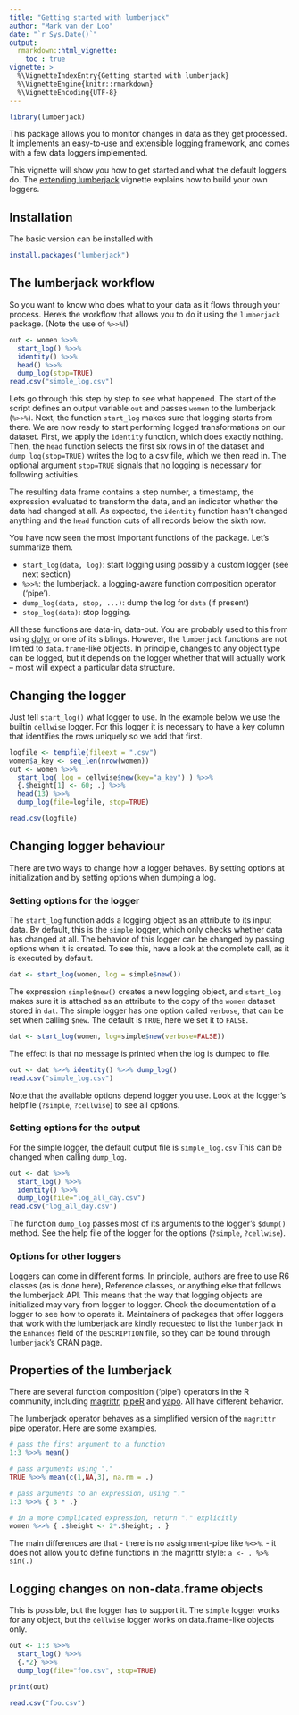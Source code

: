 ```yaml
---
title: "Getting started with lumberjack"
author: "Mark van der Loo"
date: "`r Sys.Date()`"
output: 
  rmarkdown::html_vignette:
    toc : true
vignette: >
  %\VignetteIndexEntry{Getting started with lumberjack}
  %\VignetteEngine{knitr::rmarkdown}
  %\VignetteEncoding{UTF-8}
---
```


```r
library(lumberjack)
```

This package allows you to monitor changes in data as they get processed. It
implements an easy-to-use and extensible logging framework, and comes with a few
data loggers implemented.

This vignette will show you how to get started and what the default loggers do. The [extending lumberjack](extending.html) vignette explains how to build your own loggers.



## Installation

The basic version can be installed with
```r
install.packages("lumberjack")
```

## The lumberjack workflow
So you want to know who does what to your data as it flows through your
process. Here's the workflow that allows you to do it using the `lumberjack`
package. (Note the use of `%>>%`!)
```r
out <- women %>>%
  start_log() %>>%
  identity() %>>%
  head() %>>%
  dump_log(stop=TRUE)
read.csv("simple_log.csv")
```
Lets go through this step by step to see what happened. The start of the script 
defines an output variable `out` and passes `women` to the lumberjack (`%>>%`).
Next, the function `start_log` makes sure that logging starts from there. We are
now ready to start performing logged transformations on our dataset. First, we 
apply the `identity` function, which does exactly nothing. Then, the `head` 
function selects the first six rows in of the dataset and `dump_log(stop=TRUE)`
writes the log to a csv file, which we then read in. The optional argument 
`stop=TRUE` signals that no logging is necessary for following activities.

The resulting data frame contains a step number, a timestamp, the expression 
evaluated to transform the data, and an indicator whether the data had changed at
all. As expected, the `identity` function hasn't changed anything and the
`head` function cuts of all records below the sixth row.


You have now seen the most important functions of the package. Let's summarize them.

- `start_log(data, log)`: start logging using possibly a custom logger (see next section)
- `%>>%`: the lumberjack. a logging-aware function composition operator ('pipe').
- `dump_log(data, stop, ...)`: dump the log for `data` (if present)
- `stop_log(data)`: stop logging.

All these functions are data-in, data-out. You are probably used to this from 
using [dplyr](http://dplyr.tidyverse.org/) or one of its siblings. However, the 
`lumberjack` functions are not limited to `data.frame`-like objects. In
principle, changes to any object type can be logged, but it depends on the
logger whether that will actually work -- most will expect a particular data
structure.

## Changing the logger

Just tell `start_log()` what logger to use. In the example below we use the
builtin `cellwise` logger. For this logger it is necessary to have a key column
that identifies the rows uniquely so we add that first.
```r
logfile <- tempfile(fileext = ".csv")
women$a_key <- seq_len(nrow(women))
out <- women %>>%
  start_log( log = cellwise$new(key="a_key") ) %>>%
  {.$height[1] <- 60; .} %>>%
  head(13) %>>%
  dump_log(file=logfile, stop=TRUE)

read.csv(logfile)
```




## Changing logger behaviour
There are two ways to change how a logger behaves. By setting options
at initialization and by setting options when dumping a log.


### Setting options for the logger

The `start_log` function adds a logging object as an attribute to its input 
data. By default, this is the `simple` logger, which only checks whether data 
has changed at all. The behavior of this logger can be changed by 
passing options when it is created. To see this, have a look at the complete
call, as it is executed by default.
```r
dat <- start_log(women, log = simple$new())
```
The expression `simple$new()` creates a new logging object, and `start_log`
makes sure it is attached as an attribute to the copy of the `women` dataset
stored in `dat`. The simple logger has one option called `verbose`, that can be set when calling `$new`. The default is `TRUE`, here we set it to `FALSE`.
```r
dat <- start_log(women, log=simple$new(verbose=FALSE))
```
The effect is that no message is printed when the log is dumped to file.
```r
out <- dat %>>% identity() %>>% dump_log()
read.csv("simple_log.csv")
```

Note that the available options depend logger you use. Look at the logger's 
helpfile (`?simple`, `?cellwise`) to see all options.


### Setting options for the output

For the simple logger, the default output file is `simple_log.csv` This can be
changed when calling `dump_log`. 
```r
out <- dat %>>% 
  start_log() %>>% 
  identity() %>>% 
  dump_log(file="log_all_day.csv")
read.csv("log_all_day.csv")
```
The function `dump_log` passes most of its arguments to the logger's `$dump()`
method. See the help file of the logger for the options (`?simple`, `?cellwise`).



### Options for other loggers

Loggers can come in different forms. In principle, authors are free to use R6
classes (as is done here), Reference classes, or anything else that follows the
lumberjack API. This means that the way that logging objects are initialized may
vary from logger to logger. Check the documentation of a logger to see how to
operate it. Maintainers of packages that offer loggers that work with the
lumberjack are kindly requested to list the `lumberjack` in the `Enhances` field
of the `DESCRIPTION` file, so they can be found through `lumberjack`'s CRAN page.

## Properties of the lumberjack

There are several function composition ('pipe') operators in the R community, 
including [magrittr](https://cran.r-project.org/package=magrittr), 
[pipeR](https://cran.r-project.org/package=pipeR) and 
[yapo](https://github.com/piccolbo/yapo). All have different behavior. 


The  lumberjack operator behaves as a simplified version of the `magrittr` pipe
operator. Here are some examples.
```r
# pass the first argument to a function
1:3 %>>% mean()

# pass arguments using "."
TRUE %>>% mean(c(1,NA,3), na.rm = .)

# pass arguments to an expression, using "."
1:3 %>>% { 3 * .}

# in a more complicated expression, return "." explicitly
women %>>% { .$height <- 2*.$height; . }
```

The main differences are that 
- there is no assignment-pipe like `%<>%`.
- it does not allow you to define functions in the magrittr style: `a <- . %>% sin(.)`

## Logging changes on non-data.frame objects

This is possible, but the logger has to support it. The `simple` logger works
for any object, but the `cellwise` logger works on data.frame-like objects only.

```r
out <- 1:3 %>>% 
  start_log() %>>%
  {.*2} %>>%
  dump_log(file="foo.csv", stop=TRUE)

print(out)

read.csv("foo.csv")
```



